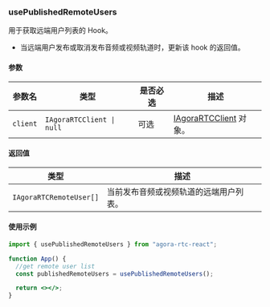 ### usePublishedRemoteUsers

用于获取远端用户列表的 Hook。

- 当远端用户发布或取消发布音频或视频轨道时，更新该 hook 的返回值。

#### 参数

| 参数名   | 类型                                         | 是否必选 | 描述                                                                                                                                          |
| -------- | -------------------------------------------- | -------- | --------------------------------------------------------------------------------------------------------------------------------------------- |
| `client` | `IAgoraRTCClient `<code>&#124;</code>` null` | 可选     | [IAgoraRTCClient](https://docportal.shengwang.cn/cn/live-streaming-premium-4.x/API%20Reference/web_ng/interfaces/iagorartcclient.html) 对象。 |

#### 返回值

| 类型                    | 描述                                   |
| ----------------------- | -------------------------------------- |
| `IAgoraRTCRemoteUser[]` | 当前发布音频或视频轨道的远端用户列表。 |

#### 使用示例

```jsx
import { usePublishedRemoteUsers } from "agora-rtc-react";

function App() {
  //get remote user list
  const publishedRemoteUsers = usePublishedRemoteUsers();

  return <></>;
}
```
